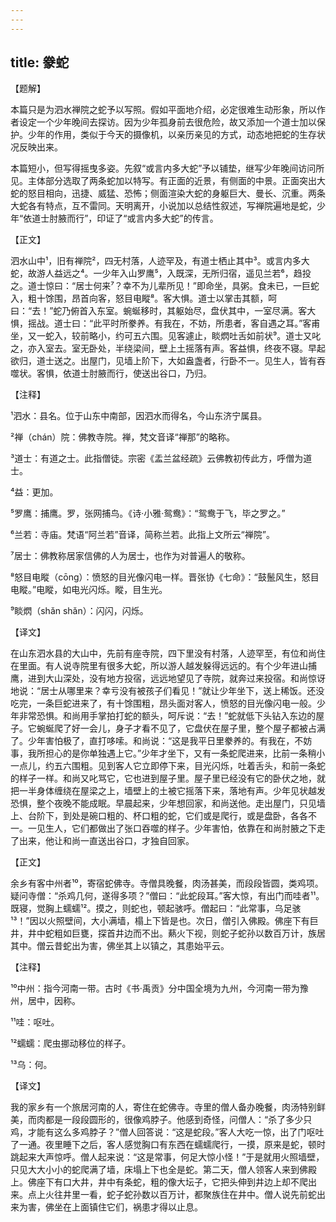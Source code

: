 ```yaml
---
---
---
```

title: 豢蛇
---




【题解】


本篇只是为泗水禅院之蛇予以写照。假如平面地介绍，必定很难生动形象，所以作者设定一个少年晚间去探访。因为少年孤身前去很危险，故又添加一个道士加以保护。少年的作用，类似于今天的摄像机，以亲历亲见的方式，动态地把蛇的生存状况反映出来。

本篇短小，但写得摇曳多姿。先叙“或言内多大蛇”予以铺垫，继写少年晚间访问所见。主体部分选取了两条蛇加以特写。有正面的近景，有侧面的中景。正面突出大蛇的怒目相向，迅捷、威猛、恐怖；侧面渲染大蛇的身躯巨大、曼长、沉重。两条大蛇各有特点，互不雷同。天明离开，小说加以总结性叙述，写禅院遍地是蛇，少年“依道士肘腋而行”，印证了“或言内多大蛇”的传言。


【正文】

泗水山中¹，旧有禅院²，四无村落，人迹罕及，有道士栖止其中³。或言内多大蛇，故游人益远之⁴。一少年入山罗鹰⁵，入既深，无所归宿，遥见兰若⁶，趋投之。道士惊曰：“居士何来⁷？幸不为儿辈所见！”即命坐，具粥。食未已，一巨蛇入，粗十馀围，昂首向客，怒目电瞛⁸。客大惧。道士以掌击其额，呵曰：“去！”蛇乃俯首入东室。蜿蜒移时，其躯始尽，盘伏其中，一室尽满。客大惧，摇战。道士曰：“此平时所豢养。有我在，不妨，所患者，客自遇之耳。”客甫坐，又一蛇入，较前略小，约可五六围。见客遽止，睒熌吐舌如前状⁹。道士又叱之，亦入室去。室无卧处，半绕梁间，壁上土摇落有声。客益惧，终夜不寝。早起欲归，道士送之。出屋门，见墙上阶下，大如盎盏者，行卧不一。见生人，皆有吞噬状。客惧，依道士肘腋而行，使送出谷口，乃归。

【注释】


¹泗水：县名。位于山东中南部，因泗水而得名，今山东济宁属县。

²禅（chán）院：佛教寺院。禅，梵文音译“禅那”的略称。

³道士：有道之士。此指僧徒。宗密《盂兰盆经疏》云佛教初传此方，呼僧为道士。

⁴益：更加。

⁵罗鹰：捕鹰。罗，张网捕鸟。《诗·小雅·鸳鸯》：“鸳鸯于飞，毕之罗之。”

⁶兰若：寺庙。梵语“阿兰若”音译，简称兰若。此指上文所云“禅院”。

⁷居士：佛教称居家信佛的人为居士，也作为对普遍人的敬称。

⁸怒目电瞛（cōng）：愤怒的目光像闪电一样。晋张协《七命》：“鼓鬛风生，怒目电瞛。”电瞛，如电光闪烁。瞛，目生光。

⁹睒熌（shǎn shǎn）：闪闪，闪烁。





【译文】


在山东泗水县的大山中，先前有座寺院，四下里没有村落，人迹罕至，有位和尚住在里面。有人说寺院里有很多大蛇，所以游人越发躲得远远的。有个少年进山捕鹰，进到大山深处，没有地方投宿，远远地望见了寺院，就奔过来投宿。和尚惊讶地说：“居士从哪里来？幸亏没有被孩子们看见！”就让少年坐下，送上稀饭。还没吃完，一条巨蛇进来了，有十馀围粗，昂头面对客人，愤怒的目光像闪电一般。少年非常恐惧。和尚用手掌拍打蛇的额头，呵斥说：“去！”蛇就低下头钻入东边的屋子。它蜿蜒爬了好一会儿，身子才看不见了，它盘伏在屋子里，整个屋子都被占满了。少年害怕极了，直打哆嗦。和尚说：“这是我平日里豢养的。有我在，不妨事，我所担心的是你单独遇上它。”少年才坐下，又有一条蛇爬进来，比前一条稍小一点儿，约五六围粗。见到客人它立即停下来，目光闪烁，吐着舌头，和前一条蛇的样子一样。和尚又叱骂它，它也进到屋子里。屋子里已经没有它的卧伏之地，就把一半身体缠绕在屋梁之上，墙壁上的土被它摇落下来，落地有声。少年见状越发恐惧，整个夜晚不能成眠。早晨起来，少年想回家，和尚送他。走出屋门，只见墙上、台阶下，到处是碗口粗的、杯口粗的蛇，它们或是爬行，或是盘卧，各各不一。一见生人，它们都做出了张口吞噬的样子。少年害怕，依靠在和尚肘腋之下走了出来，他让和尚一直送出谷口，才独自回家。


【正文】

余乡有客中州者¹⁰，寄宿蛇佛寺。寺僧具晚餐，肉汤甚美，而段段皆圆，类鸡项。疑问寺僧：“杀鸡几何，遂得多项？”僧曰：“此蛇段耳。”客大惊，有出门而哇者¹¹。既寝，觉胸上蠕蠕¹²。摸之，则蛇也，顿起骇呼。僧起曰：“此常事，乌足骇¹³！”因以火照壁间，大小满墙，榻上下皆是也。次日，僧引入佛殿。佛座下有巨井，井中蛇粗如巨甕，探首井边而不出。爇火下视，则蛇子蛇孙以数百万计，族居其中。僧云昔蛇出为害，佛坐其上以镇之，其患始平云。

【注释】


¹⁰中州：指今河南一带。古时《书·禹贡》分中国全境为九州，今河南一带为豫州，居中，因称。

¹¹哇：呕吐。

¹²蠕蠕：爬虫挪动移位的样子。

¹³乌：何。





【译文】


我的家乡有一个旅居河南的人，寄住在蛇佛寺。寺里的僧人备办晚餐，肉汤特别鲜美，而肉都是一段段圆形的，很像鸡脖子。他感到奇怪，问僧人：“杀了多少只鸡，才能有这么多鸡脖子？”僧人回答说：“这是蛇段。”客人大吃一惊，出了门呕吐了一通。夜里睡下之后，客人感觉胸口有东西在蠕蠕爬行，一摸，原来是蛇，顿时跳起来大声惊呼。僧人起来说：“这是常事，何足大惊小怪！”于是就用火照墙壁，只见大大小小的蛇爬满了墙，床塌上下也全是蛇。第二天，僧人领客人来到佛殿上。佛座下有口大井，井中有条蛇，粗的像大坛子，它把头伸到井边上却不爬出来。点上火往井里一看，蛇子蛇孙数以百万计，都聚族住在井中。僧人说先前蛇出来为害，佛坐在上面镇住它们，祸患才得以止息。
